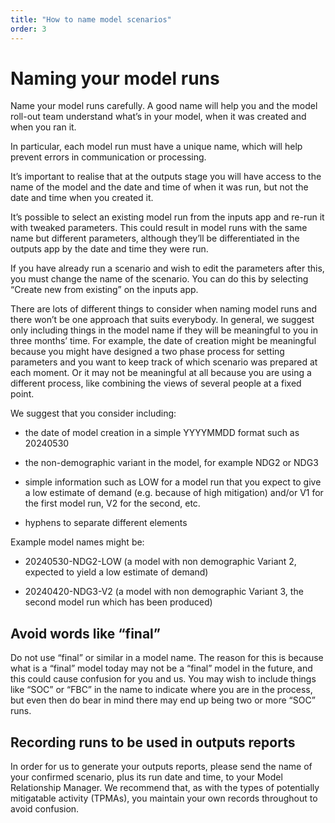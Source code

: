 ---
title: "How to name model scenarios"
order: 3
---

# Naming your model runs

Name your model runs carefully. A good name will help you and the model roll-out team understand what's in your model, when it was created and when you ran it.

In particular, each model run must have a unique name, which will help prevent errors in communication or processing.


It's important to realise that at the outputs stage you will have access to the name of the model and the date and time of when it was run, but not the date and time when you created it. 

It's possible to select an existing model run from the inputs app and re-run it with tweaked parameters. This could result in model runs with the same name but different parameters, although they'll be differentiated in the outputs app by the date and time they were run. 

If you have already run a scenario and wish to edit the parameters after this, you must change the name of the scenario. You can do this by selecting "Create new from existing" on the inputs app.


There are lots of different things to consider when naming model runs and there won't be one approach that suits everybody. In general, we suggest only including things in the model name if they will be meaningful to you in three months' time. For example, the date of creation might be meaningful because you might have designed a two phase process for setting parameters and you want to keep track of which scenario was prepared at each moment. Or it may not be meaningful at all because you are using a different process, like combining the views of several people at a fixed point.

We suggest that you consider including:

* the date of model creation in a simple YYYYMMDD format such as 20240530

* the non-demographic variant in the model, for example NDG2 or NDG3

* simple information such as LOW for a model run that you expect to give a low estimate of demand (e.g. because of high mitigation) and/or V1 for the first model run, V2 for the second, etc.

* hyphens to separate different elements

Example model names might be:

* 20240530-NDG2-LOW (a model with non demographic Variant 2, expected to yield a low estimate of demand)

* 20240420-NDG3-V2 (a model with non demographic Variant 3, the second model run which has been produced)

## Avoid words like "final" 

Do not use "final" or similar in a model name. The reason for this is because what is a "final" model today may not be a "final" model in the future, and this could cause confusion for you and us. You may wish to include things like "SOC" or "FBC" in the name to indicate where you are in the process, but even then do bear in mind there may end up being two or more "SOC" runs.

## Recording runs to be used in outputs reports

In order for us to generate your outputs reports, please send the name of your confirmed scenario, plus its run date and time, to your Model Relationship Manager. We recommend that, as with the types of potentially mitigatable activity (TPMAs), you maintain your own records throughout to avoid confusion.
